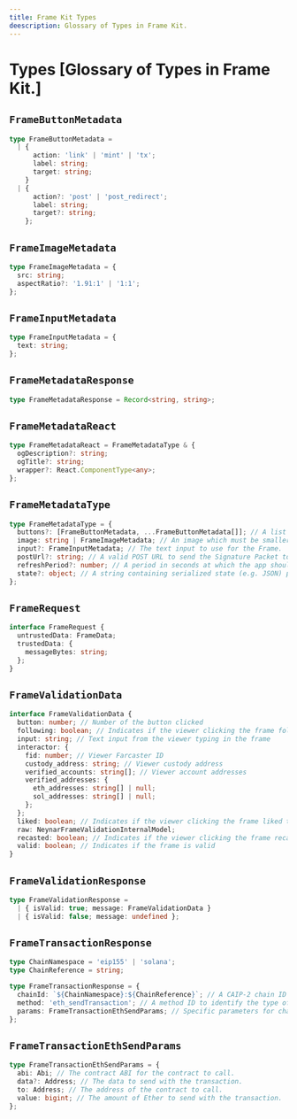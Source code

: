 ```yaml
---
title: Frame Kit Types
deescription: Glossary of Types in Frame Kit.
---
```


# Types [Glossary of Types in Frame Kit.]

## `FrameButtonMetadata`

```ts
type FrameButtonMetadata =
  | {
      action: 'link' | 'mint' | 'tx';
      label: string;
      target: string;
    }
  | {
      action?: 'post' | 'post_redirect';
      label: string;
      target?: string;
    };
```

## `FrameImageMetadata`

```ts
type FrameImageMetadata = {
  src: string;
  aspectRatio?: '1.91:1' | '1:1';
};
```

## `FrameInputMetadata`

```ts
type FrameInputMetadata = {
  text: string;
};
```

## `FrameMetadataResponse`

```ts
type FrameMetadataResponse = Record<string, string>;
```

## `FrameMetadataReact`

```ts
type FrameMetadataReact = FrameMetadataType & {
  ogDescription?: string;
  ogTitle?: string;
  wrapper?: React.ComponentType<any>;
};
```

## `FrameMetadataType`

```ts
type FrameMetadataType = {
  buttons?: [FrameButtonMetadata, ...FrameButtonMetadata[]]; // A list of strings which are the label for the buttons in the frame (max 4 buttons).
  image: string | FrameImageMetadata; // An image which must be smaller than 10MB and should have an aspect ratio of 1.91:1
  input?: FrameInputMetadata; // The text input to use for the Frame.
  postUrl?: string; // A valid POST URL to send the Signature Packet to.
  refreshPeriod?: number; // A period in seconds at which the app should expect the image to update.
  state?: object; // A string containing serialized state (e.g. JSON) passed to the frame server.
};
```

## `FrameRequest`

```ts
interface FrameRequest {
  untrustedData: FrameData;
  trustedData: {
    messageBytes: string;
  };
}
```

## `FrameValidationData`

```ts
interface FrameValidationData {
  button: number; // Number of the button clicked
  following: boolean; // Indicates if the viewer clicking the frame follows the cast author
  input: string; // Text input from the viewer typing in the frame
  interactor: {
    fid: number; // Viewer Farcaster ID
    custody_address: string; // Viewer custody address
    verified_accounts: string[]; // Viewer account addresses
    verified_addresses: {
      eth_addresses: string[] | null;
      sol_addresses: string[] | null;
    };
  };
  liked: boolean; // Indicates if the viewer clicking the frame liked the cast
  raw: NeynarFrameValidationInternalModel;
  recasted: boolean; // Indicates if the viewer clicking the frame recasted the cast
  valid: boolean; // Indicates if the frame is valid
}
```

## `FrameValidationResponse`

```ts
type FrameValidationResponse =
  | { isValid: true; message: FrameValidationData }
  | { isValid: false; message: undefined };
```

## `FrameTransactionResponse`

```ts
type ChainNamespace = 'eip155' | 'solana';
type ChainReference = string;

type FrameTransactionResponse = {
  chainId: `${ChainNamespace}:${ChainReference}`; // A CAIP-2 chain ID to identify the tx network
  method: 'eth_sendTransaction'; // A method ID to identify the type of tx request.
  params: FrameTransactionEthSendParams; // Specific parameters for chainId and method
};
```

## `FrameTransactionEthSendParams`

```ts
type FrameTransactionEthSendParams = {
  abi: Abi; // The contract ABI for the contract to call.
  data?: Address; // The data to send with the transaction.
  to: Address; // The address of the contract to call.
  value: bigint; // The amount of Ether to send with the transaction.
};
```
